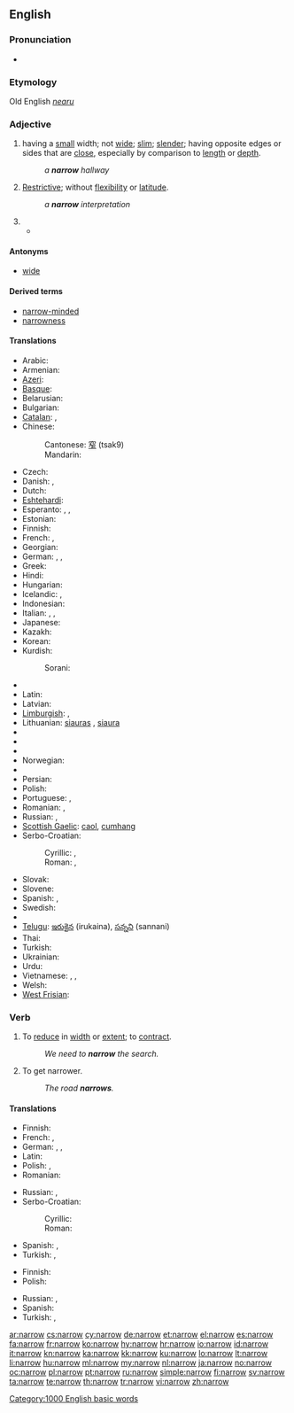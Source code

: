 ==English==

===Pronunciation===
* {{audio|en-us-narrow.ogg|Audio (US)}}
*: {{rhymes|ærəʊ}}

===Etymology===
Old English ''[[nearu]]''

===Adjective===
{{en-adj|narrow|er}}

# having a [[small]] width; not [[wide]]; [[slim]]; [[slender]]; having opposite edges or sides that are [[close]], especially by comparison to [[length]] or [[depth]].
#: ''a '''narrow''' hallway''
# {{figuratively}} [[restrictive|Restrictive]]; without [[flexibility]] or [[latitude]].
#: ''a '''narrow''' interpretation''
# {{rfdef|lang=en}}
#* {{quote-news
|year=2011
|date=September 18
|author=Ben Dirs
|title=Rugby World Cup 2011: England 41-10 Georgia
|work=BBC Sport
|url=http://news.bbc.co.uk/sport2/hi/rugby_union/14959055.stm
|page=
|passage=As in their '''narrow''' defeat of Argentina last week, England were indisciplined at the breakdown, and if Georgian fly-half Merab Kvirikashvili had remembered his kicking boots, Johnson's side might have been behind at half-time.}}


====Antonyms====
* [[wide]]

====Derived terms====
* [[narrow-minded]]
* [[narrowness]]

====Translations====
{{trans-top|having a small width}}
* Arabic: {{t|ar|ضيق|tr=Dáyyiq|sc=Arab}}
* Armenian: {{t|hy|նեղ|tr=neġ|sc=Armn}}
* [[Azeri]]: {{t-|az|dar|xs=Azeri}}
* [[Basque]]: {{t+|eu|estu|xs=Basque}}
* Belarusian: {{t|be|вузкі|tr=vúzki|sc=Cyrl}}
* Bulgarian: {{t+|bg|тесен|tr=tesen}}
* [[Catalan]]: {{t|ca|estret|m}}, {{t|ca|estreta|f}}
* Chinese:
*: Cantonese: [[窄]] (tsak9)
*: Mandarin: {{t-|cmn|窄|tr=zhǎi|sc=Hani}}
* Czech: {{t-|cs|úzký|m}}
* Danish: {{t|da|snæver}}, {{t|da|tæt}}
* Dutch: {{t+|nl|nauw}}
* [[Eshtehardi]]: {{tø|esh|تینگ|tr=tinga|sc=fa-Arab}}
* Esperanto: {{t-|eo|streta|xs=Esperanto}},  {{t-|eo|mallarĝa|xs=Esperanto}},  {{t-|eo|malvasta|xs=Esperanto}}
* Estonian: {{t-|et|kitsas}}
* Finnish: {{t+|fi|kapea}}
* French: {{t+|fr|étroit|m}}, {{t+|fr|étroite|f}}
* Georgian: {{t|ka|ვიწრო|tr=vicro|sc=Geor|xs=Georgian}}
* German: {{t+|de|eng}}, {{t+|de|begrenzt}}, {{t+|de|schmal}}
* Greek: {{t|el|στενός|m|tr=stenós|sc=Grek}}
* Hindi: {{t|hi|तंग|tr=tang|sc=Deva}}
* Hungarian: {{t+|hu|szűk}}
* Icelandic: {{t+|is|þröngur}}, {{t+|is|þéttur}}
* Indonesian: {{t+|id|sempit}}
* Italian: {{t+|it|stretto|m}}, {{t+|it|stretta|f}}, {{t-|it|angusto}}
* Japanese: {{t|ja|狭い|tr=[[せまい]], semái|sc=Jpan}}
* Kazakh: {{t-|kk|тар|tr=tar|sc=Cyrl|xs=Kazakh}}
* Korean: {{t|ko|좁은|tr=jobeun|sc=Kore}}
* Kurdish:
*: Sorani: {{t|ku|ته‌سک|tr=task|sc=ku-Arab}}
{{trans-mid}}
* {{trreq|lo}}
* Latin: {{t-|la|angustus}}
* Latvian: {{t|lv|šaurs}}
* [[Limburgish]]: {{t+|li|nej|xs=Limburgish}}, {{t|li|smaal|xs=Limburgish}}
* Lithuanian: [[siauras]] {{m}}, [[siaura]] {{f|n}}
* {{trreq|mk}}
* {{trreq|ms}}
* {{trreq|ml}}
* Norwegian: {{t+|no|smal}}
* {{trreq|oc}}
* Persian: {{t|fa|تنگ|tr=tang|sc=fa-Arab}}
* Polish: {{t+|pl|wąski|m}}
* Portuguese: {{t+|pt|estreito|m}}, {{t+|pt|estreita|f}}
* Romanian: {{t-|ro|strâmt}}, {{t-|ro|îngust}}
* Russian: {{t+|ru|узкий|m|tr=úzkij}}, {{t|ru|тесный|tr=tésnyj|sc=Cyrl}}
* [[Scottish Gaelic]]: [[caol]], [[cumhang]]
* Serbo-Croatian:
*: Cyrillic: {{t|sh|узак|alt=у̏зак|sc=Cyrl}}, {{t|sh|уски|sc=Cyrl}}
*: Roman: {{t|sh|uzak|alt=ȕzak}}, {{t|sh|uski}}
* Slovak: {{t|sk|úzky}}
* Slovene: {{t|sl|ozek|m}} <!-- non-lemma: [[ozka]] {{f}}, [[ozko]] {{n}} -->
* Spanish: {{t+|es|estrecho|m}}, {{t+|es|angosto}}
* Swedish: {{t+|sv|trång}}
* {{trreq|ta}}
* [[Telugu]]: [[ఇరుకైన]] (irukaina), [[సన్నని]] (sannani)
* Thai: {{t|th|แคบ|tr=khâeaep|sc=Thai}}
* Turkish: {{t+|tr|dar}}
* Ukrainian: {{t|uk|вузький|tr=vúz'kyj|sc=Cyrl}}
* Urdu: {{t|ur|تنگ|tr=tang|sc=ur-Arab}}
* Vietnamese: {{t|vi|hẹp}}, {{t|vi|chật hẹp}}, {{t|vi|eo hẹp}}
* Welsh: {{t|cy|cul}}
* [[West Frisian]]: {{t-|fy|smel|xs=West Frisian}}
{{trans-bottom}}

===Verb===
{{en-verb}}

# {{transitive}} To [[reduce]] in [[width]] or [[extent]]; to [[contract]].
#: ''We need to '''narrow''' the search.''
# {{intransitive}} To get narrower.
#: ''The road '''narrows'''.''

====Translations====
{{trans-top|to reduce in width or extent}}
* Finnish: {{t-|fi|kaventaa}}
* French: {{t+|fr|réduire}}, {{t|fr|rétrécir}}
* German: {{t+|de|eng}},  {{t+|de|schlank}},  {{t+|de|schmal}}
* Latin: {{t-|la|angusto}}
* Polish: {{t|pl|zawężać}},  {{t|pl|zwężać}}
* Romanian: {{t-|ro|îngusta}}
{{trans-mid}}
* Russian: {{t|ru|сужать|sc=Cyrl|alt=сужа́ть|tr=sužát'}} {{impf}}, {{t|ru|сузить|sc=Cyrl|alt=су́зить|tr=súzit'}} {{pf}}
* Serbo-Croatian:
*: Cyrillic: {{t|sh|сузити|alt=су́зити|sc=Cyrl}}
*: Roman: {{t|sh|suziti|alt=súziti}}
* Spanish: {{t-|es|estrechar}},  {{t-|es|angostar}}
* Turkish: {{t|tr|daralmak}},  {{t|tr|darlaşmak}}
{{trans-bottom}}

{{trans-top|to get narrower}}
* Finnish: {{t-|fi|kaventua}}
* Polish: {{t|pl|zwężać się}}
{{trans-mid}}
* Russian: {{t|ru|сужаться|sc=Cyrl|alt=сужа́ться|tr=sužát'sja}} {{impf}}, {{t|ru|сузиться|sc=Cyrl|alt=су́зиться|tr=súzit'sja}} {{pf}}
* Spanish: {{t|es|estrecharse}}
* Turkish: {{t|tr|daralmak}},  {{t|tr|darlaşmak}}
{{trans-bottom}}

[[Category:1000 English basic words]]

[[ar:narrow]]
[[cs:narrow]]
[[cy:narrow]]
[[de:narrow]]
[[et:narrow]]
[[el:narrow]]
[[es:narrow]]
[[fa:narrow]]
[[fr:narrow]]
[[ko:narrow]]
[[hy:narrow]]
[[hr:narrow]]
[[io:narrow]]
[[id:narrow]]
[[it:narrow]]
[[kn:narrow]]
[[ka:narrow]]
[[kk:narrow]]
[[ku:narrow]]
[[lo:narrow]]
[[lt:narrow]]
[[li:narrow]]
[[hu:narrow]]
[[ml:narrow]]
[[my:narrow]]
[[nl:narrow]]
[[ja:narrow]]
[[no:narrow]]
[[oc:narrow]]
[[pl:narrow]]
[[pt:narrow]]
[[ru:narrow]]
[[simple:narrow]]
[[fi:narrow]]
[[sv:narrow]]
[[ta:narrow]]
[[te:narrow]]
[[th:narrow]]
[[tr:narrow]]
[[vi:narrow]]
[[zh:narrow]]